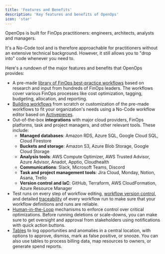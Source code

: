 ```yaml
---
title: 'Features and Benefits'
description: 'Key features and benefits of OpenOps'
icon: 'star'
---
```


OpenOps is built for FinOps practitioners: engineers, architects, analysts and managers.

It's a No-Code tool and is therefore approachable for practitioners without an extensive technical background. However, it still allows you to "drop into" code whenever you need to.

Here's a rundown of the major features and benefits that OpenOps provides:

* A pre-made [library of FinOps best-practice workflows](/workflow-management/workflow-templates) based on research and input from hundreds of FinOps leaders. The workflows cover various FinOps processes like cost optimization, tagging, budgeting, allocation, and reporting.
* [Building workflows](/workflow-management/building-workflows) from scratch or customization of the pre-made workflows to fit your organization's needs using a No-Code workflow editor based on [Activepieces](https://www.activepieces.com/docs/getting-started/introduction).
* Out-of-the-box **integrations** with major cloud providers, FinOps platforms, task and project managers, and other relevant tools. These include:
    * **Managed databases**: Amazon RDS, Azure SQL, Google Cloud SQL, Cloud Firestore
    * **Buckets and storage**: Amazon S3, Azure Blob Storage, Google Cloud Storage
    * **Analysis tools**: AWS Compute Optimizer, AWS Trusted Advisor, Azure Advisor, Anadot, Apptio, Cloudhealth
    * **Communications**: Slack, Microsoft Teams, Discord
    * **Task and project management tools**: Jira Cloud, Monday, Notion, Asana, Trello
    * **Version control and IaC**: GitHub, Terraform, AWS CloudFormation, Azure Resource Manager
* Test runs on every step of workflow editing, [workflow version control](/workflow-management/workflow-version-history-lifecycle), and detailed [traceability](/workflow-management/investigate-workflow-run) of every workflow run to make sure that your workflow definitions and runs are reliable.
* [Human-in-the-Loop](/workflow-management/human-in-the-loop) mechanisms to enforce control over critical optimizations. Before running deletions or scale-downs, you can make sure to get oversight and approval from stakeholders using notifications with quick action buttons.
* [Tables](reporting-analytics) to log opportunities and anomalies in a central location, with options to approve, dismiss, mark as false positive, or snooze. You can also use tables to process billing data, map resources to owners, or generate spend reports.


